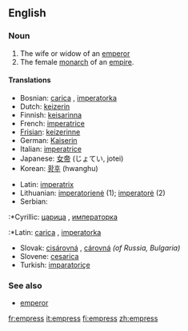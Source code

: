 ==English==

=== Noun ===
{{en-noun-reg-es}}

#The wife or widow of an [[emperor]]
#The female [[monarch]] of an [[empire]].

====Translations====
{{top}}
*Bosnian: [[carica]] {{f}}, [[imperatorka]] {{f}}
*Dutch: [[keizerin]] {{f}}
*Finnish: [[keisarinna]]
*French: [[imperatrice]] {{f}}
*[[Frisian]]: [[keizerinne]] {{f}}
*German: [[Kaiserin]] {{f}}
*Italian: [[imperatrice]] {{f}}
*Japanese: [[女帝]] (じょてい, jotei)
*Korean: [[황후]] (hwanghu)
{{mid}}
*Latin: [[imperatrix]]
*Lithuanian: [[imperatorienė]] {{f}} (1); [[imperatorė]] {{f}} (2)
*Serbian:
:*Cyrillic: [[царица]] {{f}}, [[императорка]] {{f}}
:*Latin: [[carica]] {{f}}, [[imperatorka]] {{f}}
*Slovak: [[cisárovná]] {{f}}, [[cárovná]] {{f}} ''(of Russia, Bulgaria)''
*Slovene: [[cesarica]] {{f}}
*Turkish: [[imparatoriçe]]
{{bottom}}

===See also===
*[[emperor]]

[[fr:empress]]
[[it:empress]]
[[fi:empress]]
[[zh:empress]]